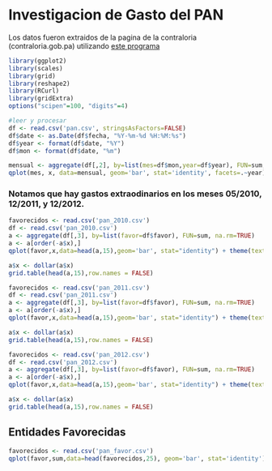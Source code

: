 # Investigacion de Gasto del PAN
Los datos fueron extraidos de la pagina de la contraloria (contraloria.gob.pa) utilizando [este programa](https://github.com/ibarria0/chinchorro)

```r
library(ggplot2)
library(scales)
library(grid)
library(reshape2)
library(RCurl)
library(gridExtra)
options("scipen"=100, "digits"=4)

#leer y procesar
df <- read.csv('pan.csv', stringsAsFactors=FALSE)
df$date <- as.Date(df$fecha, "%Y-%m-%d %H:%M:%s")
df$year <- format(df$date, "%Y")
df$mon <- format(df$date, "%m")
```

```r
mensual <- aggregate(df[,2], by=list(mes=df$mon,year=df$year), FUN=sum, na.rm=TRUE)
qplot(mes, x, data=mensual, geom='bar', stat='identity', facets=.~year) + ylab('Monto Sumado') + xlab('Mes') + ggtitle('Historial de Gasto del PAN') + scale_y_continuous(labels=dollar)
```
### Notamos que hay gastos extraodinarios en los meses 05/2010, 12/2011, y 12/2012.

```r
favorecidos <- read.csv('pan_2010.csv')
df <- read.csv('pan_2010.csv')
a <- aggregate(df[,3], by=list(favor=df$favor), FUN=sum, na.rm=TRUE)
a <- a[order(-a$x),]
qplot(favor,x,data=head(a,15),geom='bar', stat="identity") + theme(text = element_text(size=14), axis.text.x = element_text(angle=90, vjust=1)) + ylab('Monto Sumado') + coord_flip() + ggtitle('05/2010 PAN') + scale_y_continuous(labels=dollar)
```

```r
a$x <- dollar(a$x)
grid.table(head(a,15),row.names = FALSE)
```

```r
favorecidos <- read.csv('pan_2011.csv')
df <- read.csv('pan_2011.csv')
a <- aggregate(df[,3], by=list(favor=df$favor), FUN=sum, na.rm=TRUE)
a <- a[order(-a$x),]
qplot(favor,x,data=head(a,15),geom='bar', stat="identity") + theme(text = element_text(size=14), axis.text.x = element_text(angle=90, vjust=1)) + ylab('Monto Sumado') + coord_flip() + ggtitle('12/2011 PAN') + scale_y_continuous(labels=dollar)
```

```r
a$x <- dollar(a$x)
grid.table(head(a,15),row.names = FALSE)
```

```r
favorecidos <- read.csv('pan_2012.csv')
df <- read.csv('pan_2012.csv')
a <- aggregate(df[,3], by=list(favor=df$favor), FUN=sum, na.rm=TRUE)
a <- a[order(-a$x),]
qplot(favor,x,data=head(a,15),geom='bar', stat="identity") + theme(text = element_text(size=14), axis.text.x = element_text(angle=90, vjust=1)) + ylab('Monto Sumado') + coord_flip() + ggtitle('12/2012 PAN') + scale_y_continuous(labels=dollar)
```

```r
a$x <- dollar(a$x)
grid.table(head(a,15),row.names = FALSE)
```

## Entidades Favorecidas
```r
favorecidos <- read.csv('pan_favor.csv')
qplot(favor,sum,data=head(favorecidos,25), geom='bar', stat='identity') + coord_flip() + ylab('Monto Sumado') + ggtitle('Top 25 Entidades Favorecidas') + scale_y_continuous(labels=dollar)
```

